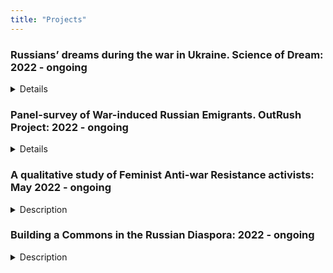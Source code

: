 ```yaml
---
title: "Projects"
---
```


<!-- This css code to control size of the page title. Here it is 0 to make it invisible -->

```{=html}
<style "page-break-after: always;">
.title {
  font-size: 0px;
}
</style>
```
### Russians' dreams during the war in Ukraine. Science of Dream: 2022 - ongoing

<details>

<summary>Details</summary>

#### Description
At the end of February 2022, my colleagues and I launched a project to collect the dreams of Russians during the war. We have developed a methodology, prepared a questionnaire, collected and analyzed more than 1000 dreams sociologically. The results of the study have been published in outlets such as The February Journal, Republic, Posle Media. You can submit your dream at the [link](https://docs.google.com/forms/d/e/1FAIpQLSdVfoBlC82pePX4WWDFrCgjq0DHCi2-BVyg5jxkka0fQWrroQ/viewform).

#### Links
[Website (EN)](https://readymag.com/u94255285/wardreams/2/) <br>[Website (RU)](https://readymag.com/u94255285/wardreams/1/) <br> [Telegram channel](https://t.me/scienceofdreams)

#### What kind of material we work with

::: {style="width: 200px; text-align: left; float: right;"}
<img src="sonya.jpg" width="200px"/>

::: {style="word-wrap: break-word; font-size: 12px;"}
Figure 1. Visualization of the dream, 2022. © Sonya Nikitina, all rights reserved, used with permission.
:::
:::

*'I dreamed that I was in my old apartment. The front door is closed but unlocked. I close it with a latch, and suddenly, through the crack, I notice that there is someone behind it. At first, I think it's my mother,and she is about to come inside. But time passes, and the person just stands silently outside the door. I still can't see who it is, and then the door becomes almost transparent, and I realize that four guys are standing behind it. Standing silently, looking right at me. I hold the latch with my hand just in case. At first, I shout for them to go away, but I'm too scared and my voice is trembling. They don't move. Then I start asking what they want, and the guys suddenly spring to life: still silent, they come up close and stare right at me' (03/06/2022, F, age 20).*
<br>
</br>

::: {style="page-break-after: always;"}
:::

::: {style="width: 200px; text-align: left; float: left;"}
<img src="АБСТРАКТНОЕтело.jpg" width="200px"/>

::: {style="word-wrap: break-word;font-size: 12px;"}
Figure 2. Visualization of the dream, 2022. © Agata Gilman, all rights reserved, used with permission.
:::
:::

*'A mysterious celestial object falls to Earth near Moscow's water reservoirs; scientists announce that it can poison the water. The Russian authorities decide not to shoot down the object and allow the contamination. The news announces that the citizens must take care of themselves exclusively, and the property of the dead will be handed over to the military and security forces as salaries, as there is no money in the budget for their maintenance. In a panic I grab my cat, warm clothes and run to the forest park, because I am afraid that looting and violence will start immediately, and I hope that the snow will not melt for some time and that my cat and I will have potable water' (07/04/2022, F, age 29)*
<br>
</br>

::: {style="width: 200px; text-align: left; float: right;"}
<img src="бабки.jpg" width="200px"/>

::: {style="word-wrap: break-word;font-size: 12px;"}
Figure 3. Visualization of the dream, 2022. © Sonya Nikitina, all rights reserved, used with permission.
:::
:::

*'I came with a group of rescuers to the Mausoleum on Red Square. We received a signal that the mausoleum had been taken over many years ago by two crazy old women who had taken up residence there. They have taken a male tour guide hostage and are giving birth to ugly children. They heal the children half to death because the old women have Munchausen's syndrome. Oh, what a Kunstkammer we found there... We walked the endless corridors of the dungeon, found scary-looking kids and took them outside. But most of them were not viable...' (22/04/2022, F, age 48)*

</details>

### Panel-survey of War-induced Russian Emigrants. OutRush Project: 2022 - ongoing

<details>

<summary>Details</summary>

#### Description

A research project on Russian emigration. We conduct surveys of Russians who left the country after February 24, 2022. More than 5,000 people in more than 60 countries already participate in the survey.

#### Links

[Website (EN)](https://outrush.io/eng#abouttheproject) <br> [Website (RU)](https://outrush.io/outrush)
</details>


### A qualitative study of Feminist Anti-war Resistance activists: May 2022 - ongoing

<details>

<summary>Description</summary>

The main aim of the project is to understand how [Feminist Anti-War Resistance](https://ru.wikipedia.org/wiki/%D0%A4%D0%B5%D0%BC%D0%B8%D0%BD%D0%B8%D1%81%D1%82%D1%81%D0%BA%D0%BE%D0%B5_%D0%B0%D0%BD%D1%82%D0%B8%D0%B2%D0%BE%D0%B5%D0%BD%D0%BD%D0%BE%D0%B5_%D1%81%D0%BE%D0%BF%D1%80%D0%BE%D1%82%D0%B8%D0%B2%D0%BB%D0%B5%D0%BD%D0%B8%D0%B5) (FAS) activists cope with the experience of living abroad, how their activism has changed in emigration, their motivation to continue their activism, and the difficulties they face in their host societies. The project is a collaboration with Indiana University and the University of Oslo.

If you would like to participate in the interview, write to Telegram: @Karolina_Nugumanova1

</details>

### Building a Commons in the Russian Diaspora: 2022 - ongoing

<details>

<summary>Description</summary>

Research is designed to understand the structure of the Russian migrant community and how people are dealing with migration experiences and building new organizations, ties, and social support. We have already collected more than 400 interviews with emigrants in Serbia, Kazakhstan, Armenia, Georgia, Kyrgyzstan and Turkey.

If you would like to participate in the interview, write to Telegram: @Karolina_Nugumanova1

</details>
